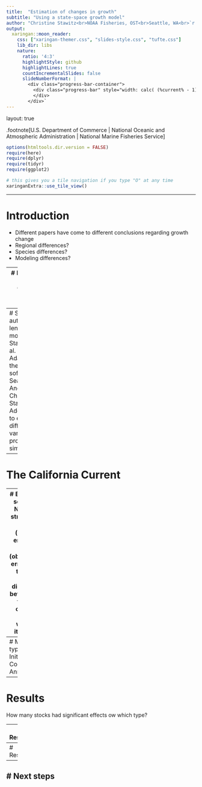 ```yaml
---
title:  "Estimation of changes in growth"
subtitle: "Using a state-space growth model"
author: "Christine Stawitz<br>NOAA Fisheries, OST<br>Seattle, WA<br>`r Sys.Date()`"
output:
  xaringan::moon_reader:
    css: ["xaringan-themer.css", "slides-style.css", "tufte.css"]
    lib_dir: libs
    nature:
      ratio: '4:3'
      highlightStyle: github
      highlightLines: true
      countIncrementalSlides: false
      slideNumberFormat: |
        <div class="progress-bar-container">
          <div class="progress-bar" style="width: calc( (%current% - 1) / (%total% - 1) * 100%);">
          </div>
        </div>`
---
```

layout: true

.footnote[U.S. Department of Commerce | National Oceanic and Atmospheric Administration | National Marine Fisheries Service]


```r
options(htmltools.dir.version = FALSE)
require(here)
require(dplyr)
require(tidyr)
require(ggplot2)
```

```r
# this gives you a tile navigation if you type "O" at any time
xaringanExtra::use_tile_view()
```

---

# Introduction
* Different papers have come to different conclusions regarding growth change
* Regional differences?
* Species differences? 
* Modeling differences?

---
# ICES/PICES Working Group on Growth Change 

California current species modeled using multiple frameworks
Acknowledge members

---
# State-space autoregressive length-at-age model
* Stawitz et al. 2014
* Adapted for the Stan software by Sean Anderson and Christine Stawitz
* Added ability to estimate different variation processes simultaneously

---

# The California Current

---
# Estimation settings
* Needed a strong prior on $\sigma_p$ (process error) and $\sigma_o$ (observation error) since the data can't distinguish between the two
* 4 chains
* 1000 warmup iterations

---
# Model types
* Initial size
* Cohort
* Annual


---
# Results

How many stocks had significant effects ow which type?

---
# Results

```r
knitr::include_graphics("../plots/sablefish/all-effects.pdf")

```


Sablefish - giving $\sigma_p$ very narrow prior on 0.2 fixed BFMI warnings
- removed initial size effects since these were very small
Lingcod, even with fixed 0.2 had EBFMI less than 0.2
---
# Results
---
# Next steps
---